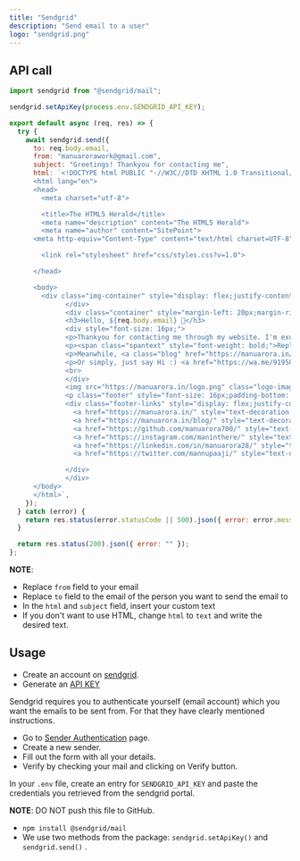 ```yaml
---
title: "Sendgrid"
description: "Send email to a user"
logo: "sendgrid.png"
---
```


## API call

```js:/api/sendgrid.js
import sendgrid from "@sendgrid/mail";

sendgrid.setApiKey(process.env.SENDGRID_API_KEY);

export default async (req, res) => {
  try {
    await sendgrid.send({
      to: req.body.email,
      from: "manuarorawork@gmail.com",
      subject: "Greetings! Thankyou for contacting me",
      html: `<!DOCTYPE html PUBLIC "-//W3C//DTD XHTML 1.0 Transitional//EN" "http://www.w3.org/TR/xhtml1/DTD/xhtml1-transitional.dtd">
      <html lang="en">
      <head>
        <meta charset="utf-8">

        <title>The HTML5 Herald</title>
        <meta name="description" content="The HTML5 Herald">
        <meta name="author" content="SitePoint">
      <meta http-equiv="Content-Type" content="text/html charset=UTF-8" />

        <link rel="stylesheet" href="css/styles.css?v=1.0">

      </head>

      <body>
        <div class="img-container" style="display: flex;justify-content: center;align-items: center;border-radius: 5px;overflow: hidden; font-family: 'helvetica', 'ui-sans';">
              </div>
              <div class="container" style="margin-left: 20px;margin-right: 20px;">
              <h3>Hello, ${req.body.email} 👋</h3>
              <div style="font-size: 16px;">
              <p>Thankyou for contacting me through my website. I'm excited to work with you.</p>
              <p><span class="spantext" style="font-weight: bold;">Reply</span> to this email with your requirements and I will get back to you.</p>
              <p>Meanwhile, <a class="blog" href="https://manuarora.in/blog/" style="text-decoration: none;color: blue;font-weight: bold;">checkout my blog</a> to get more insights about my work.</p>
              <p>Or simply, just say Hi :) <a href="https://wa.me/919587738861?text=Hi" target="__blank" class="whatsapp" style="text-decoration: none;font-weight: bold;background: #10B981;padding: 4px;border-radius: 5px;color: white;">WhatsApp</a></p>
              <br>
              </div>
              <img src="https://manuarora.in/logo.png" class="logo-image" style="height: 50px;width: 50px;border-radius: 5px;overflow: hidden;">
              <p class="footer" style="font-size: 16px;padding-bottom: 20px;border-bottom: 1px solid #D1D5DB;">Regards<br>Manu Arora<br>Software Developer<br>+91 9587738861</p>
              <div class="footer-links" style="display: flex;justify-content: center;align-items: center;">
                <a href="https://manuarora.in/" style="text-decoration: none;margin: 8px;color: #9CA3AF;">Website</a>
                <a href="https://manuarora.in/blog/" style="text-decoration: none;margin: 8px;color: #9CA3AF;">Blog</a>
                <a href="https://github.com/manuarora700/" style="text-decoration: none;margin: 8px;color: #9CA3AF;">GitHub</a>
                <a href="https://instagram.com/maninthere/" style="text-decoration: none;margin: 8px;color: #9CA3AF;">Instagram</a>
                <a href="https://linkedin.com/in/manuarora28/" style="text-decoration: none;margin: 8px;color: #9CA3AF;">LinkedIn</a>
                <a href="https://twitter.com/mannupaaji/" style="text-decoration: none;margin: 8px;color: #9CA3AF;">Twitter</a>

              </div>
              </div>
      </body>
      </html>`,
    });
  } catch (error) {
    return res.status(error.statusCode || 500).json({ error: error.message });
  }

  return res.status(200).json({ error: "" });
};

```

**NOTE**:

- Replace `from` field to your email
- Replace `to` field to the email of the person you want to send the email to
- In the `html` and `subject` field, insert your custom text
- If you don't want to use HTML, change `html` to `text` and write the desired text.

## Usage

<Step number={1} title="Create an account on Sendgrid" />

- Create an account on [sendgrid](https://signup.sendgrid.com/).
- Generate an [API KEY](https://app.sendgrid.com/guide/integrate/langs/nodejs)

<Step number={2} title="Authenticate sender" />

Sendgrid requires you to authenticate yourself (email account) which you want the emails to be sent from. For that they have clearly mentioned instructions.

- Go to [Sender Authentication](https://app.sendgrid.com/settings/sender_auth) page.
- Create a new sender.
- Fill out the form with all your details.
- Verify by checking your mail and clicking on Verify button.

<Step number={3} title="Set environment variable" />

In your `.env` file, create an entry for `SENDGRID_API_KEY` and paste the credentials you retrieved from the sendgrid portal.

**NOTE**: DO NOT push this file to GitHub.

<Step number={4} title="Install @sendgrid/mail node package" />

- `npm install @sendgrid/mail`
- We use two methods from the package: `sendgrid.setApiKey()` and `sendgrid.send()`
.

